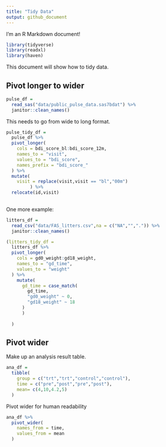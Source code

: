```yaml
---
title: "Tidy Data"
output: github_document
---
```


I'm an R Markdown document! 

```r
library(tidyverse)
library(readxl)
library(haven)
```

This document will show how to tidy data.

## Pivot longer to wider

```r
pulse_df =
  read_sas("data/public_pulse_data.sas7bdat") %>% 
  janitor::clean_names()

```
This needs to go from wide to long format.

```r
pulse_tidy_df =
  pulse_df %>% 
  pivot_longer(
    cols = bdi_score_bl:bdi_score_12m,
    names_to = "visit",
    values_to = "bdi_score",
    names_prefix = "bdi_score_"
  ) %>% 
  mutate(
    visit = replace(visit,visit == "bl","00m")
         ) %>%
  relocate(id,visit) 
 
```



One more example:

```r
litters_df =
  read_csv("data/FAS_litters.csv",na = c("NA","",".")) %>% 
  janitor::clean_names()

(litters_tidy_df =
  litters_df %>% 
  pivot_longer(
    cols = gd0_weight:gd18_weight,
    names_to = "gd_time",
    values_to = "weight"
  ) %>% 
    mutate(
      gd_time = case_match(
        gd_time,
        "gd0_weight" ~ 0,
        "gd18_weight" ~ 18
      )
      )
  
  )
```

## Pivot wider

Make up an analysis result table.

```r
ana_df = 
  tibble(
    group = c("trt","trt","control","control"),
    time = c("pre","post","pre","post"),
    mean= c(4,10,4.2,5)
  )
```

Pivot wider for human readability

```r
ana_df %>% 
  pivot_wider(
    names_from = time,
    values_from = mean
  )
```

